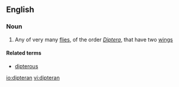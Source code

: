 ==English==

===Noun===
{{en-noun}}

# Any of very many [[fly|flies]], of the order ''[[Diptera]]'', that have two [[wing]]s

====Related terms====
*[[dipterous]]

[[io:dipteran]]
[[vi:dipteran]]